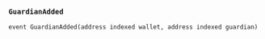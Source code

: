 ### `GuardianAdded`
```solidity
event GuardianAdded(address indexed wallet, address indexed guardian)
```


